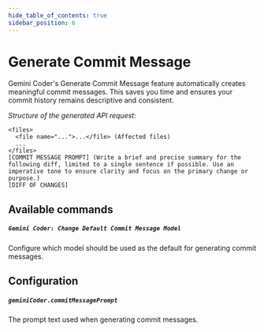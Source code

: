 ```yaml
---
hide_table_of_contents: true
sidebar_position: 6
---
```


# Generate Commit Message

Gemini Coder's Generate Commit Message feature automatically creates meaningful commit messages. This saves you time and ensures your commit history remains descriptive and consistent.

_Structure of the generated API request:_

```
<files>
  <file name="...">...</file> (Affected files)
  ...
</files>
[COMMIT MESSAGE PROMPT] (Write a brief and precise summary for the following diff, limited to a single sentence if possible. Use an imperative tone to ensure clarity and focus on the primary change or purpose.)
[DIFF OF CHANGES]
```

## Available commands

##### `Gemini Coder: Change Default Commit Message Model`

Configure which model should be used as the default for generating commit messages.

## Configuration

##### `geminiCoder.commitMessagePrompt`

The prompt text used when generating commit messages.
